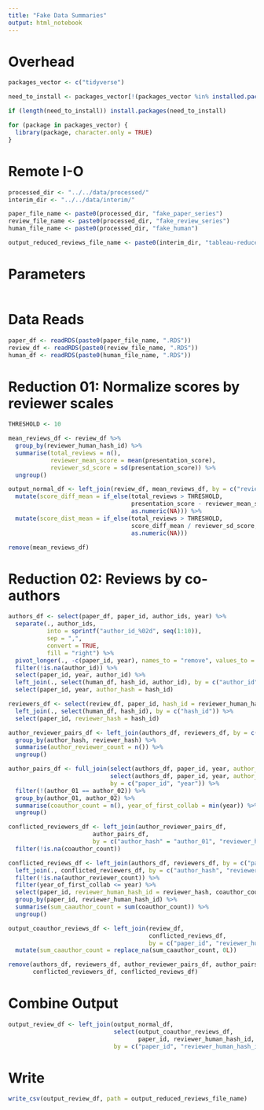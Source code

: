 ```yaml
---
title: "Fake Data Summaries"
output: html_notebook
---
```


# Overhead
```r
packages_vector <- c("tidyverse")

need_to_install <- packages_vector[!(packages_vector %in% installed.packages()[,"Package"])]

if (length(need_to_install)) install.packages(need_to_install)

for (package in packages_vector) {
  library(package, character.only = TRUE)
}

```

# Remote I-O
```r
processed_dir <- "../../data/processed/"
interim_dir <- "../../data/interim/"

paper_file_name <- paste0(processed_dir, "fake_paper_series")
review_file_name <- paste0(processed_dir, "fake_review_series")
human_file_name <- paste0(processed_dir, "fake_human")

output_reduced_reviews_file_name <- paste0(interim_dir, "tableau-reduced-reviews.csv")
```

# Parameters
```r
```

# Data Reads
```r
paper_df <- readRDS(paste0(paper_file_name, ".RDS"))
review_df <- readRDS(paste0(review_file_name, ".RDS"))
human_df <- readRDS(paste0(human_file_name, ".RDS"))

```

# Reduction 01: Normalize scores by reviewer scales
```r
THRESHOLD <- 10

mean_reviews_df <- review_df %>%
  group_by(reviewer_human_hash_id) %>%
  summarise(total_reviews = n(), 
            reviewer_mean_score = mean(presentation_score),
            reviewer_sd_score = sd(presentation_score)) %>%
  ungroup()

output_normal_df <- left_join(review_df, mean_reviews_df, by = c("reviewer_human_hash_id")) %>%
  mutate(score_diff_mean = if_else(total_reviews > THRESHOLD, 
                                   presentation_score - reviewer_mean_score, 
                                   as.numeric(NA))) %>%
  mutate(score_dist_mean = if_else(total_reviews > THRESHOLD, 
                                   score_diff_mean / reviewer_sd_score, 
                                   as.numeric(NA)))

remove(mean_reviews_df)

```

# Reduction 02: Reviews by co-authors
```r
authors_df <- select(paper_df, paper_id, author_ids, year) %>%
  separate(., author_ids, 
           into = sprintf("author_id_%02d", seq(1:10)), 
           sep = ",",
           convert = TRUE,
           fill = "right") %>%
  pivot_longer(., -c(paper_id, year), names_to = "remove", values_to = "author_id") %>%
  filter(!is.na(author_id)) %>%
  select(paper_id, year, author_id) %>%
  left_join(., select(human_df, hash_id, author_id), by = c("author_id")) %>%
  select(paper_id, year, author_hash = hash_id)

reviewers_df <- select(review_df, paper_id, hash_id = reviewer_human_hash_id) %>%
  left_join(., select(human_df, hash_id), by = c("hash_id")) %>%
  select(paper_id, reviewer_hash = hash_id)

author_reviewer_pairs_df <- left_join(authors_df, reviewers_df, by = c("paper_id")) %>%
  group_by(author_hash, reviewer_hash) %>%
  summarise(author_reviewer_count = n()) %>%
  ungroup()

author_pairs_df <- full_join(select(authors_df, paper_id, year, author_01 = author_hash), 
                             select(authors_df, paper_id, year, author_02 = author_hash),
                             by = c("paper_id", "year")) %>%
  filter(!(author_01 == author_02)) %>%
  group_by(author_01, author_02) %>%
  summarise(coauthor_count = n(), year_of_first_collab = min(year)) %>%
  ungroup()

conflicted_reviewers_df <- left_join(author_reviewer_pairs_df, 
                        author_pairs_df, 
                        by = c("author_hash" = "author_01", "reviewer_hash" = "author_02")) %>%
  filter(!is.na(coauthor_count))

conflicted_reviews_df <- left_join(authors_df, reviewers_df, by = c("paper_id")) %>%
  left_join(., conflicted_reviewers_df, by = c("author_hash", "reviewer_hash")) %>%
  filter(!is.na(author_reviewer_count)) %>%
  filter(year_of_first_collab <= year) %>%
  select(paper_id, reviewer_human_hash_id = reviewer_hash, coauthor_count) %>%
  group_by(paper_id, reviewer_human_hash_id) %>%
  summarise(sum_caauthor_count = sum(coauthor_count)) %>%
  ungroup()

output_coauthor_reviews_df <- left_join(review_df, 
                                        conflicted_reviews_df, 
                                        by = c("paper_id", "reviewer_human_hash_id")) %>%
  mutate(sum_caauthor_count = replace_na(sum_caauthor_count, 0L))

remove(authors_df, reviewers_df, author_reviewer_pairs_df, author_pairs_df, 
       conflicted_reviewers_df, conflicted_reviews_df)

```

# Combine Output
```r
output_review_df <- left_join(output_normal_df, 
                              select(output_coauthor_reviews_df, 
                                     paper_id, reviewer_human_hash_id, sum_caauthor_count),
                              by = c("paper_id", "reviewer_human_hash_id"))
```



# Write
```r
write_csv(output_review_df, path = output_reduced_reviews_file_name)
```


